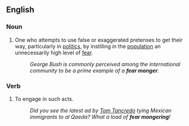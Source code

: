 ==English==
===Noun===
{{en-noun}}
#One who attempts to use false or exaggerated pretenses to get their way, particularly in [[politics]], by instilling in the [[population]] an unnecessarily high level of [[fear]].
#:''George Bush is commonly perceived among the international community to be a prime example of a '''fear monger'''.''

===Verb===
#To engage in such acts.
#:''Did you see the latest ad by [[w:Tom Tancredo|Tom Tancredo]] tying Mexican immigrants to al Qaeda? What a load of '''fear mongering'''!''